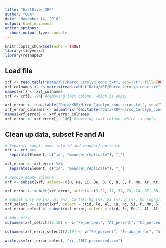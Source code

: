 ```yaml
---
title: "EastRiver_XRF"
author: "CGA"
date: "November 14, 2018"
output: html_document
editor_options: 
  chunk_output_type: console
---
```


```r
knitr::opts_chunk$set(echo = TRUE)
library(tidyverse)
library(reshape2)
```

## Load file
```r
xrf <- read.table("Data/XRF/Marco_Carolyn_conc.txt", sep="\t", fill=TRUE)[-c(1:3), ]
xrf_colnames <- as.matrix(read.table("Data/XRF/Marco_Carolyn_conc.txt", sep="\t", fill=TRUE)[2,])
names(xrf) <- xrf_colnames
xrf <- xrf[, -94] #removing last column, which is empty

xrf_error <- read.table("Data/XRF/Marco_Carolyn_conc_error.txt", sep="\t", fill=TRUE)[-c(1:3), ]
xrf_error_colnames <- as.matrix(read.table("Data/XRF/Marco_Carolyn_conc_error.txt", sep="\t", fill=TRUE)[2,])
names(xrf_error) <- xrf_error_colnames
xrf_error <- xrf_error[, -186] #removing last column, which is empty
```


## Clean up data, subset Fe and Al
```r
# Separate sample name into id and meander/replicate
xrf <- xrf %>%
  separate(Element, c("id", "meander_replicate"), "_")

xrf_error <- xrf_error %>%
  separate(Element, c("id", "meander_replicate"), "_")

# Remove empty columns
xrf <- subset(xrf, select=-c(H, He, Li, Be, B, C, N, O, F, Ne, Ar, Kr, Tc, Xe, Pm, Eu, Gd, Tb, Dy, Ho, Er, Tm, Yb, Lu, Re, Os, Ir, Pt, Po, At, Rn, Fr, Ra, Ac, Pa))

xrf_error <- subset(xrf_error, select=-c(3:22, 37, 38, 73, 74, 87, 88, 109, 110, 123, 124, 127:150, 151:158, 169:180, 183, 184))

# Subset only Fe (%), Al (%), Ca (%), Mg (%), Si (%), P (%), Mn (ug/g), S (ug/g), Cl (ug/g)
xrf_select <- subset(xrf, select = c(id, Fe, Al, Ca, Mg, Si, P, Mn, S, Cl))
xrf_error_select <- subset(xrf_error, select = c(id, Fe, Fe.1, Al, Al.1, Ca, Ca.1, Mg, Mg.1, Si, Si.1, P, P.1, Mn, Mn.1, S, S.1, Cl, Cl.1))

# Add units
colnames(xrf_select)[2:10] <- c("Fe_percent", "Al_percent", "Ca_percent", "Mg_percent", "Si_percent", "P_percent", "Mn_ug-g", "S_ug-g", "Cl_ug-g")

colnames(xrf_error_select)[2:19] <- c("Fe_percent", "Fe_abs_error", "Al_percent", "Al_abs_error", "Ca_percent", "Ca_abs_error", "Mg_percent", "Mg_abs_error", "Si_percent", "Si_abs_error", "P_percent", "P_abs_error", "Mn_ug-g", "Mn_abs_error", "S_ug-g", "S_abs_error", "Cl_ug-g", "Cl_abs_error")

write.csv(xrf_error_select, "xrf_2017_processed.csv")

```
